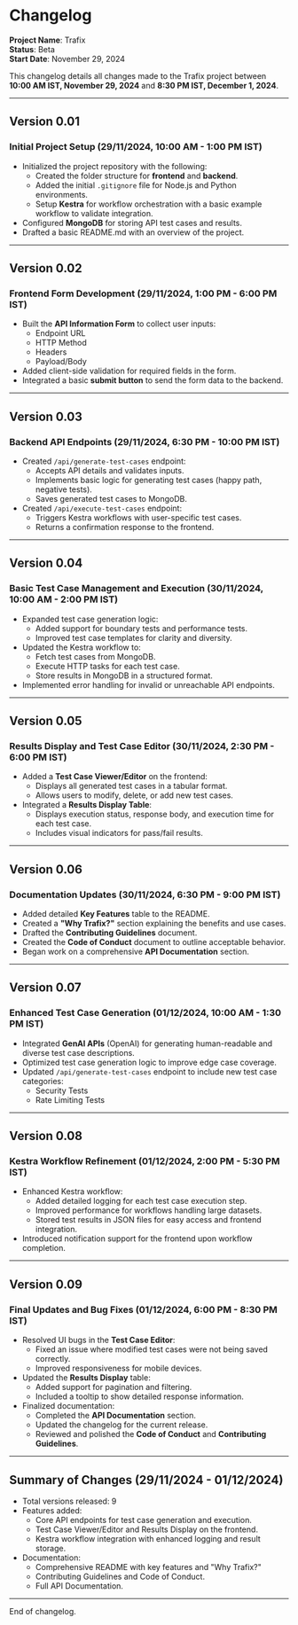 # Changelog

**Project Name**: Trafix  
**Status**: Beta  
**Start Date**: November 29, 2024  

This changelog details all changes made to the Trafix project between **10:00 AM IST, November 29, 2024** and **8:30 PM IST, December 1, 2024**.

---

## Version 0.01 
### Initial Project Setup (29/11/2024, 10:00 AM - 1:00 PM IST)
- Initialized the project repository with the following:
  - Created the folder structure for **frontend** and **backend**.
  - Added the initial `.gitignore` file for Node.js and Python environments.
  - Setup **Kestra** for workflow orchestration with a basic example workflow to validate integration.
- Configured **MongoDB** for storing API test cases and results.
- Drafted a basic README.md with an overview of the project.

---

## Version 0.02 
### Frontend Form Development (29/11/2024, 1:00 PM - 6:00 PM IST)
- Built the **API Information Form** to collect user inputs:
  - Endpoint URL
  - HTTP Method
  - Headers
  - Payload/Body
- Added client-side validation for required fields in the form.
- Integrated a basic **submit button** to send the form data to the backend.

---

## Version 0.03 
### Backend API Endpoints (29/11/2024, 6:30 PM - 10:00 PM IST)
- Created `/api/generate-test-cases` endpoint:
  - Accepts API details and validates inputs.
  - Implements basic logic for generating test cases (happy path, negative tests).
  - Saves generated test cases to MongoDB.
- Created `/api/execute-test-cases` endpoint:
  - Triggers Kestra workflows with user-specific test cases.
  - Returns a confirmation response to the frontend.

---

## Version 0.04 
### Basic Test Case Management and Execution (30/11/2024, 10:00 AM - 2:00 PM IST)
- Expanded test case generation logic:
  - Added support for boundary tests and performance tests.
  - Improved test case templates for clarity and diversity.
- Updated the Kestra workflow to:
  - Fetch test cases from MongoDB.
  - Execute HTTP tasks for each test case.
  - Store results in MongoDB in a structured format.
- Implemented error handling for invalid or unreachable API endpoints.

---

## Version 0.05 
### Results Display and Test Case Editor (30/11/2024, 2:30 PM - 6:00 PM IST)
- Added a **Test Case Viewer/Editor** on the frontend:
  - Displays all generated test cases in a tabular format.
  - Allows users to modify, delete, or add new test cases.
- Integrated a **Results Display Table**:
  - Displays execution status, response body, and execution time for each test case.
  - Includes visual indicators for pass/fail results.

---

## Version 0.06 
### Documentation Updates (30/11/2024, 6:30 PM - 9:00 PM IST)
- Added detailed **Key Features** table to the README.
- Created a **"Why Trafix?"** section explaining the benefits and use cases.
- Drafted the **Contributing Guidelines** document.
- Created the **Code of Conduct** document to outline acceptable behavior.
- Began work on a comprehensive **API Documentation** section.

---

## Version 0.07 
### Enhanced Test Case Generation (01/12/2024, 10:00 AM - 1:30 PM IST)
- Integrated **GenAI APIs** (OpenAI) for generating human-readable and diverse test case descriptions.
- Optimized test case generation logic to improve edge case coverage.
- Updated `/api/generate-test-cases` endpoint to include new test case categories:
  - Security Tests
  - Rate Limiting Tests

---

## Version 0.08 
### Kestra Workflow Refinement (01/12/2024, 2:00 PM - 5:30 PM IST)
- Enhanced Kestra workflow:
  - Added detailed logging for each test case execution step.
  - Improved performance for workflows handling large datasets.
  - Stored test results in JSON files for easy access and frontend integration.
- Introduced notification support for the frontend upon workflow completion.

---

## Version 0.09 
### Final Updates and Bug Fixes (01/12/2024, 6:00 PM - 8:30 PM IST)
- Resolved UI bugs in the **Test Case Editor**:
  - Fixed an issue where modified test cases were not being saved correctly.
  - Improved responsiveness for mobile devices.
- Updated the **Results Display** table:
  - Added support for pagination and filtering.
  - Included a tooltip to show detailed response information.
- Finalized documentation:
  - Completed the **API Documentation** section.
  - Updated the changelog for the current release.
  - Reviewed and polished the **Code of Conduct** and **Contributing Guidelines**.

---

## Summary of Changes (29/11/2024 - 01/12/2024)
- Total versions released: 9
- Features added:
  - Core API endpoints for test case generation and execution.
  - Test Case Viewer/Editor and Results Display on the frontend.
  - Kestra workflow integration with enhanced logging and result storage.
- Documentation:
  - Comprehensive README with key features and "Why Trafix?"
  - Contributing Guidelines and Code of Conduct.
  - Full API Documentation.

--- 
End of changelog.
